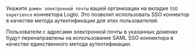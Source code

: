 Укажите `домен электронной почты` вашей организации на вкладке `SSO experience` коннектора Logto. Это позволит использовать SSO коннектор в качестве метода аутентификации для этих пользователей.

Пользователи с адресами электронной почты в указанных доменах будут перенаправлены на использование SAML SSO коннектора в качестве единственного метода аутентификации.
